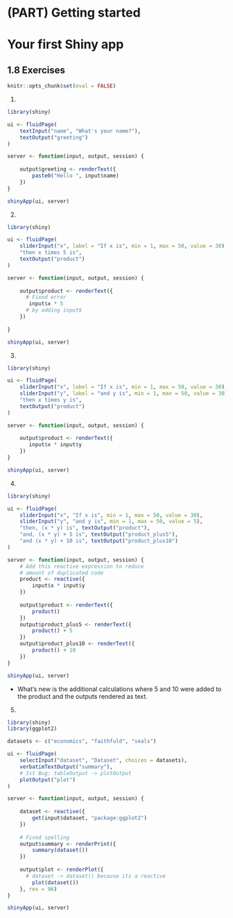 # (PART) Getting started {-} 

# Your first Shiny app

## 1.8 Exercises {-}

```r
knitr::opts_chunk$set(eval = FALSE)
```


1. 
```r
library(shiny)

ui <- fluidPage(
    textInput("name", "What's your name?"),
    textOutput("greeting")
)

server <- function(input, output, session) {
    
    output$greeting <- renderText({
        paste0("Hello ", input$name)
    })
}

shinyApp(ui, server)
```


2.
```r
library(shiny)

ui <- fluidPage(
    sliderInput("x", label = "If x is", min = 1, max = 50, value = 30),
    "then x times 5 is",
    textOutput("product")
)

server <- function(input, output, session) {
  
    output$product <- renderText({ 
      # Fixed error
       input$x * 5
      # by adding input$ 
    })
    
}

shinyApp(ui, server)
```


3.
```r
library(shiny)

ui <- fluidPage(
    sliderInput("x", label = "If x is", min = 1, max = 50, value = 30),
    sliderInput("y", label = "and y is", min = 1, max = 50, value = 30),
    "then x times y is",
    textOutput("product")
)

server <- function(input, output, session) {
  
    output$product <- renderText({ 
       input$x * input$y
    })
}

shinyApp(ui, server)
```


4. 
```r
library(shiny)

ui <- fluidPage(
    sliderInput("x", "If x is", min = 1, max = 50, value = 30),
    sliderInput("y", "and y is", min = 1, max = 50, value = 5),
    "then, (x * y) is", textOutput("product"),
    "and, (x * y) + 5 is", textOutput("product_plus5"),
    "and (x * y) + 10 is", textOutput("product_plus10")
)

server <- function(input, output, session) {
    # Add this reactive expression to reduce 
    # amount of duplicated code
    product <- reactive({
        input$x * input$y
    })
    
    output$product <- renderText({ 
        product()
    })
    output$product_plus5 <- renderText({ 
        product() + 5
    })
    output$product_plus10 <- renderText({ 
        product() + 10
    })
}

shinyApp(ui, server)
```

- What's new is the additional calculations where 5 and 10 were added to the product and the outputs rendered as text.


5.
```r
library(shiny)
library(ggplot2)

datasets <- c("economics", "faithfuld", "seals")

ui <- fluidPage(
    selectInput("dataset", "Dataset", choices = datasets),
    verbatimTextOutput("summary"),
    # 1st Bug: tableOutput -> plotOutput
    plotOutput("plot")
)

server <- function(input, output, session) {
  
    dataset <- reactive({
        get(input$dataset, "package:ggplot2")
    })
    
    # Fixed spelling
    output$summary <- renderPrint({
        summary(dataset())
    })
    
    output$plot <- renderPlot({
      # dataset -> dataset() because its a reactive
        plot(dataset())
    }, res = 96)
}

shinyApp(ui, server)
```

